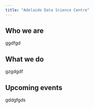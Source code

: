 ```yaml
---
title: "Adelaide Data Science Centre"
---
```


## Who we are
ggdfgd

## What we do
gzgdgdf

## Upcoming events
gddgfgds